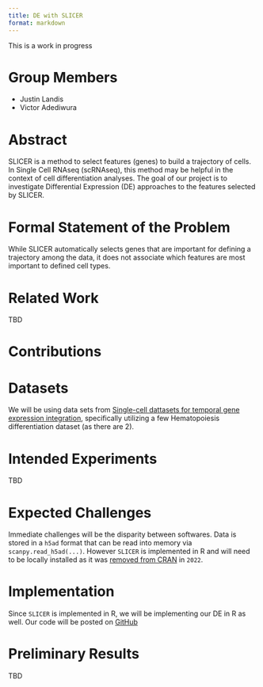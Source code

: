 ```yaml
---
title: DE with SLICER
format: markdown
---
```


::: callout-note
This is a work in progress
:::

# Group Members

-   Justin Landis
-   Victor Adediwura

# Abstract

SLICER is a method to select features (genes) to build a trajectory of cells.
In Single Cell RNAseq (scRNAseq), this method may be helpful in the context of cell differentiation analyses.
The goal of our project is to investigate Differential Expression (DE) approaches to the features selected by SLICER.

# Formal Statement of the Problem

While SLICER automatically selects genes that are important for defining a trajectory among the data, it does not associate which features are most important to defined cell types.
<!-- Not sure if this is true -->

# Related Work

TBD

# Contributions

# Datasets

We will be using data sets from [Single-cell dattasets for temporal gene expression integration](https://zenodo.org/records/6587903), specifically utilizing a few Hematopoiesis differentiation dataset (as there are 2).

# Intended Experiments

TBD

# Expected Challenges

Immediate challenges will be the disparity between softwares.
Data is stored in a `h5ad` format that can be read into memory via `scanpy.read_h5ad(...)`.
However `SLICER` is implemented in R and will need to be locally installed as it was [removed from CRAN](https://cran.r-project.org/web/packages/SLICER/index.html) in `2022`.

# Implementation

Since `SLICER` is implemented in R, we will be implementing our DE in R as well.
Our code will be posted on [GitHub](https://github.com/jtlandis/Comp683-Proj)

# Preliminary Results

TBD
